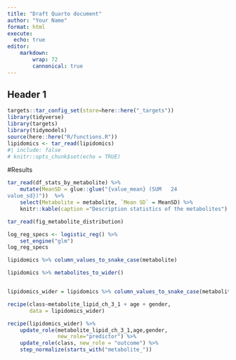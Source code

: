 ```yaml
---
title: "Draft Quarto document"
author: "Your Name"
format: html
execute:
  echo: true
editor:
    markdown:
        wrap: 72
        cannonical: true
---
```


## Header 1

```r
targets::tar_config_set(store=here::here("_targets"))
library(tidyverse)
library(targets)
library(tidymodels)
source(here::here("R/functions.R"))
lipidomics <- tar_read(lipidomics)
#| include: false
# knitr::opts_chunk$set(echo = TRUE)
```

#Results

```r

tar_read(df_stats_by_metabolite) %>% 
    mutate(MeanSD = glue::glue("{value_mean} (SUM	24
value_sd})"))  %>% 
    select(Metabolite = metabolite, `Mean SD` = MeanSD) %>%
    knitr::kable(caption ="Description statistics of the metabolites")

```

```r

tar_read(fig_metabolite_distribution)

```

```r

log_reg_specs <- logistic_reg() %>% 
    set_engine("glm")
log_reg_specs

```

```r
lipidomics %>% column_values_to_snake_case(metabolite)

```

```r
lipidomics %>% metabolites_to_wider()


lipidomics_wider = lipidomics %>% column_values_to_snake_case(metabolite) %>% metabolites_to_wider()

```

```r
recipe(class~metabolite_lipid_ch_3_1 + age + gender,
       data = lipidomics_wider)
```

```r
recipe(lipidomics_wider) %>% 
    update_role(metabolite_lipid_ch_3_1,age,gender,
                new_role="predictor") %>% 
    update_role(class, new_role = "outcome") %>% 
    step_normalize(starts_with("metabolite_"))
```
